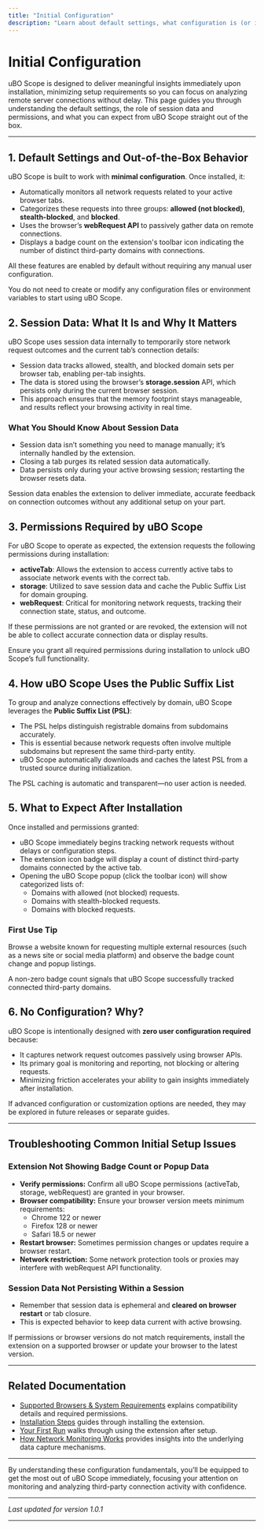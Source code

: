 ```yaml
---
title: "Initial Configuration"
description: "Learn about default settings, what configuration is (or isn't) necessary, and how uBO Scope works out-of-the-box. Discover the role of session data and permissions, and what to expect from the extension after installation."
---
```


# Initial Configuration

uBO Scope is designed to deliver meaningful insights immediately upon installation, minimizing setup requirements so you can focus on analyzing remote server connections without delay. This page guides you through understanding the default settings, the role of session data and permissions, and what you can expect from uBO Scope straight out of the box.

---

## 1. Default Settings and Out-of-the-Box Behavior

uBO Scope is built to work with **minimal configuration**. Once installed, it:

- Automatically monitors all network requests related to your active browser tabs.
- Categorizes these requests into three groups: **allowed (not blocked)**, **stealth-blocked**, and **blocked**.
- Uses the browser’s **webRequest API** to passively gather data on remote connections.
- Displays a badge count on the extension's toolbar icon indicating the number of distinct third-party domains with connections.

All these features are enabled by default without requiring any manual user configuration.

<Check>
You do not need to create or modify any configuration files or environment variables to start using uBO Scope.
</Check>

## 2. Session Data: What It Is and Why It Matters

uBO Scope uses session data internally to temporarily store network request outcomes and the current tab’s connection details:

- Session data tracks allowed, stealth, and blocked domain sets per browser tab, enabling per-tab insights.
- The data is stored using the browser’s **storage.session** API, which persists only during the current browser session.
- This approach ensures that the memory footprint stays manageable, and results reflect your browsing activity in real time.

### What You Should Know About Session Data

- Session data isn’t something you need to manage manually; it’s internally handled by the extension.
- Closing a tab purges its related session data automatically.
- Data persists only during your active browsing session; restarting the browser resets data.

<Info>
Session data enables the extension to deliver immediate, accurate feedback on connection outcomes without any additional setup on your part.
</Info>

## 3. Permissions Required by uBO Scope

For uBO Scope to operate as expected, the extension requests the following permissions during installation:

- **activeTab**: Allows the extension to access currently active tabs to associate network events with the correct tab.
- **storage**: Utilized to save session data and cache the Public Suffix List for domain grouping.
- **webRequest**: Critical for monitoring network requests, tracking their connection state, status, and outcome.

If these permissions are not granted or are revoked, the extension will not be able to collect accurate connection data or display results.

<Warning>
Ensure you grant all required permissions during installation to unlock uBO Scope’s full functionality.
</Warning>

## 4. How uBO Scope Uses the Public Suffix List

To group and analyze connections effectively by domain, uBO Scope leverages the **Public Suffix List (PSL)**:

- The PSL helps distinguish registrable domains from subdomains accurately.
- This is essential because network requests often involve multiple subdomains but represent the same third-party entity.
- uBO Scope automatically downloads and caches the latest PSL from a trusted source during initialization.

<Note>
The PSL caching is automatic and transparent—no user action is needed.
</Note>

## 5. What to Expect After Installation

Once installed and permissions granted:

- uBO Scope immediately begins tracking network requests without delays or configuration steps.
- The extension icon badge will display a count of distinct third-party domains connected by the active tab.
- Opening the uBO Scope popup (click the toolbar icon) will show categorized lists of:
  - Domains with allowed (not blocked) requests.
  - Domains with stealth-blocked requests.
  - Domains with blocked requests.

### First Use Tip

Browse a website known for requesting multiple external resources (such as a news site or social media platform) and observe the badge count change and popup listings.

<Check>
A non-zero badge count signals that uBO Scope successfully tracked connected third-party domains.
</Check>

## 6. No Configuration? Why?

uBO Scope is intentionally designed with **zero user configuration required** because:

- It captures network request outcomes passively using browser APIs.
- Its primary goal is monitoring and reporting, not blocking or altering requests.
- Minimizing friction accelerates your ability to gain insights immediately after installation.

If advanced configuration or customization options are needed, they may be explored in future releases or separate guides.

---

## Troubleshooting Common Initial Setup Issues

### Extension Not Showing Badge Count or Popup Data

- **Verify permissions:** Confirm all uBO Scope permissions (activeTab, storage, webRequest) are granted in your browser.
- **Browser compatibility:** Ensure your browser version meets minimum requirements:
  - Chrome 122 or newer
  - Firefox 128 or newer
  - Safari 18.5 or newer
- **Restart browser:** Sometimes permission changes or updates require a browser restart.
- **Network restriction:** Some network protection tools or proxies may interfere with webRequest API functionality.

### Session Data Not Persisting Within a Session

- Remember that session data is ephemeral and **cleared on browser restart** or tab closure.
- This is expected behavior to keep data current with active browsing.

<Tip>
If permissions or browser versions do not match requirements, install the extension on a supported browser or update your browser to the latest version.
</Tip>

---

## Related Documentation

- [Supported Browsers & System Requirements](getting-started/installation-and-requirements/supported-browsers-requirements) explains compatibility details and required permissions.
- [Installation Steps](getting-started/installation-and-requirements/installation-steps) guides through installing the extension.
- [Your First Run](getting-started/setup-and-first-run/first-usage) walks through using the extension after setup.
- [How Network Monitoring Works](overview-tab/architecture-concepts-group/how-network-monitoring-works) provides insights into the underlying data capture mechanisms.

---

By understanding these configuration fundamentals, you’ll be equipped to get the most out of uBO Scope immediately, focusing your attention on monitoring and analyzing third-party connection activity with confidence.

---

_Last updated for version 1.0.1_

---
